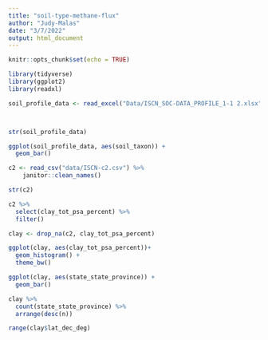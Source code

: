 ```yaml
---
title: "soil-type-methane-flux"
author: "Judy-Malas"
date: "3/7/2022"
output: html_document
---
```


```r
knitr::opts_chunk$set(echo = TRUE)
```

```r

library(tidyverse)
library(ggplot2)
library(readxl)

```

```r


soil_profile_data <- read_excel("Data/ISCN_SOC-DATA_PROFILE_1-1 2.xlsx")




```

```r

str(soil_profile_data)


```

```r

ggplot(soil_profile_data, aes(soil_taxon)) +
  geom_bar()

```

```r
c2 <- read_csv("data/ISCN-c2.csv") %>% 
    janitor::clean_names()

```

```r

str(c2)

```
```r

c2 %>% 
  select(clay_tot_psa_percent) %>% 
  filter()

```

```r

clay <- drop_na(c2, clay_tot_psa_percent)

ggplot(clay, aes(clay_tot_psa_percent))+
  geom_histogram() +
  theme_bw()

```

```r

ggplot(clay, aes(state_state_province)) +
  geom_bar()

```
```r
clay %>% 
  count(state_state_province) %>% 
  arrange(desc(n))
```

```r

range(clay$lat_dec_deg)

```

